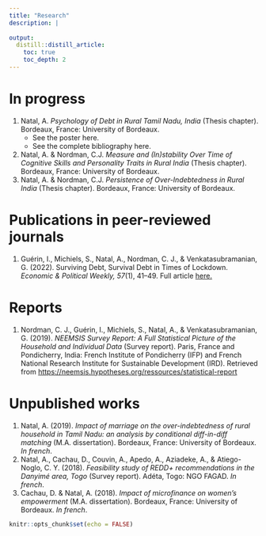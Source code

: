 ```yaml
---
title: "Research"
description: |
  
output:
  distill::distill_article:
    toc: true
    toc_depth: 2
---
```


# In progress

1. Natal, A. *Psychology of Debt in Rural Tamil Nadu, India* (Thesis chapter). Bordeaux, France: University of Bordeaux.
   + See the poster here.
   + See the complete bibliography here.
1. Natal, A. & Nordman, C.J. *Measure and (In)stability Over Time of Cognitive Skills and Personality Traits in Rural India* (Thesis chapter). Bordeaux, France: University of Bordeaux.
1. Natal, A. & Nordman, C.J. *Persistence of Over-Indebtedness in Rural India* (Thesis chapter). Bordeaux, France: University of Bordeaux.


# Publications in peer-reviewed journals

1. Guérin, I., Michiels, S., Natal, A., Nordman, C. J., & Venkatasubramanian, G. (2022). Surviving Debt, Survival Debt in Times of Lockdown. *Economic & Political Weekly, 57*(1), 41–49. Full article [here.](https://www.researchgate.net/publication/357617209_Surviving_Debt_and_Survival_Debt_in_Times_of_Lockdown)


# Reports

1. Nordman, C. J., Guérin, I., Michiels, S., Natal, A., & Venkatasubramanian, G. (2019). *NEEMSIS Survey Report: A Full Statistical Picture of the Household and Individual Data* (Survey report). Paris, France and Pondicherry, India: French Institute of Pondicherry (IFP) and French National Research Institute for Sustainable Development (IRD). Retrieved from [https://neemsis.hypotheses.org/ressources/statistical-report](https://neemsis.hypotheses.org/ressources/statistical-report)

# Unpublished works
1. Natal, A. (2019). *Impact of marriage on the over-indebtedness of rural household in Tamil Nadu: an analysis by conditional diff-in-diff matching* (M.A. dissertation). Bordeaux, France: University of Bordeaux. *In french*.
1. Natal, A., Cachau, D., Couvin, A., Apedo, A., Aziadeke, A., & Atiego-Noglo, C. Y. (2018). *Feasibility study of REDD+ recommendations in the Danyimé area, Togo* (Survey report). Adéta, Togo: NGO FAGAD. *In french*.
1. Cachau, D. & Natal, A. (2018). *Impact of microfinance on women’s empowerment* (M.A. dissertation). Bordeaux, France: University of Bordeaux. *In french*.


```r
knitr::opts_chunk$set(echo = FALSE)
```

